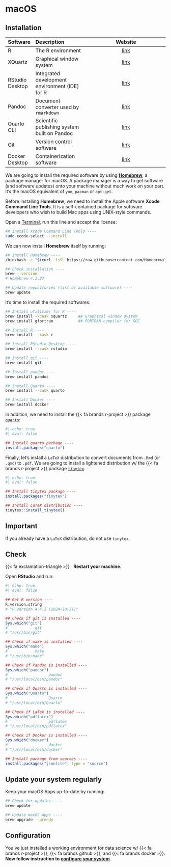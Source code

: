 # macOS {.unnumbered}


## Installation

| Software        | Description                                    | Website                                                                    |
| :-------------- | :--------------------------------------------- | :------------------------------------------------------------------------: |
| R               | The R environment                              | [link](https://cran.r-project.org/)                                        |
| XQuartz         | Graphical window system                        | [link](https://www.xquartz.org/)                                           |
| RStudio Desktop | Integrated development environment (IDE) for R | [link](https://posit.co/download/rstudio-desktop/)                         |
| Pandoc          | Document converter used by `rmarkdown`         | [link](https://pandoc.org/)                                                |
| Quarto CLI      | Scientific publishing system built on Pandoc   | [link](https://quarto.org/)                                                |
| Git             | Version control software                       | [link](https://git-scm.com/)                                               |
| Docker Desktop  | Containerization software                      | [link](https://docs.docker.com/desktop/)                                   |


We are going to install the required software by using 
[**Homebrew**](https://brew.sh), a package manager for macOS. 
A package manager is a way to get software (and software updates) onto your 
machine without much work on your part. It's the macOS equivalent of `yum`, 
`pacman` or `apt-get`.

Before installing **Homebrew**, we need to install the Apple software
**Xcode Command Line Tools**. It is a self-contained package for software developers 
who wish to build Mac apps using UNIX-style commands.

Open a [Terminal](https://support.apple.com/en-gb/guide/terminal/apd5265185d-f365-44cb-8b09-71a064a42125/mac), 
run this line and accept the license:

```sh
## Install Xcode Command Line Tools ----
sudo xcode-select --install
```

We can now install **Homebrew** itself by running:

```sh
## Install Homebrew ----
/bin/bash -c "$(curl -fsSL https://raw.githubusercontent.com/Homebrew/install/HEAD/install.sh)"

## Check installation ----
brew --version
# Homebrew 4.3.23

## Update repositories (list of available software) ----
brew update
```

It's time to install the required softwares:

```sh
## Install utilities for R ----
brew install --cask xquartz     ## Graphical window system
brew install gfortran           ## FORTRAN compiler for GCC

## Install R ----
brew install --cask r

## Install RStudio Desktop ----
brew install --cask rstudio

## Install git ----
brew install git

## Install pandoc ----
brew install pandoc

## Install Quarto ----
brew install --cask quarto

## Install Docker ----
brew install docker
```


In addition, we need to install the {{< fa brands r-project >}} package 
[`quarto`](https://quarto-dev.github.io/quarto-r/):

```r
#| echo: true
#| eval: false

## Install quarto package ----
install.packages("quarto")
```


Finally, let's install a `LaTeX` distribution to convert documents from `.Rmd` 
(or `.qmd`) to `.pdf`. 
We are going to install a lightened distribution w/ the {{< fa brands r-project >}}
package [`tinytex`](https://yihui.org/tinytex/).


```r
#| echo: true
#| eval: false

## Install tinytex package ----
install.packages("tinytex")

## Install LaTeX distribution ----
tinytex::install_tinytex()
```


::: {.callout-important}
## Important

If you already have a `LaTeX` distribution, do not use `tinytex`.
:::





## Check

{{< fa exclamation-triangle >}} &nbsp; **Restart your machine**.

Open **RStudio** and run:

```r
#| echo: true
#| eval: false

## Get R version ----
R.version.string
# "R version 4.4.2 (2024-10-31)"

## Check if git is installed ----
Sys.which("git")
#            git
# "/usr/bin/git"

## Check if make is installed ----
Sys.which("make")
#            make 
# "/usr/bin/make"

## Check if Pandoc is installed ----
Sys.which("pandoc")
#                  pandoc 
# "/usr/local/bin/pandoc"

## Check if Quarto is installed ----
Sys.which("Quarto")
#                  Quarto 
# "/usr/local/bin/Quarto"

## Check if LaTeX is installed ----
Sys.which("pdflatex")
#                  pdflatex 
# "/usr/local/bin/pdflatex" 

## Check if Docker is installed ----
Sys.which("docker")
#                  docker 
# "/usr/local/bin/docker" 

## Install package from sources ----
install.packages("jsonlite", type = "source")
```




::: {.callout-note}
## Update your system regularly

Keep your macOS Apps up-to-date by running:

```sh
## Check for updates ----
brew update

## Update macOS Apps ----
brew upgrade --greedy
```
:::



## Configuration

You've just installed a working environment for data science w/ 
{{< fa brands r-project >}}, {{< fa brands github >}}, and {{< fa brands docker >}}.
<br/>
**Now follow instruction to [configure your system](rstudio.html)**.

